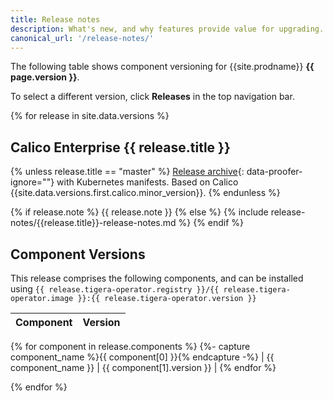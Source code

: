 ```yaml
---
title: Release notes
description: What's new, and why features provide value for upgrading.
canonical_url: '/release-notes/'
---
```

<div class="git-hash" id="{{site.data['hash']}}">
</div>

The following table shows component versioning for {{site.prodname}}  **{{ page.version }}**.


To select a different version, click **Releases** in the top navigation bar.

{% for release in site.data.versions %}
## Calico Enterprise {{ release.title }}

{% unless release.title == "master" %} 
[Release archive]({{site.downloadsurl}}/ee/archives/release-{{release.title}}-{{release.tigera-operator.version}}.tgz){: data-proofer-ignore=""} with Kubernetes manifests. Based on Calico {{site.data.versions.first.calico.minor_version}}.
{% endunless %}

{% if release.note %}
{{ release.note }}
{% else %}
{% include release-notes/{{release.title}}-release-notes.md %}
{% endif %}

## Component Versions

This release comprises the following components, and can be installed using `{{ release.tigera-operator.registry }}/{{ release.tigera-operator.image }}:{{ release.tigera-operator.version }}`

| Component              | Version |
|------------------------|---------|
{% for component in release.components %}
{%- capture component_name %}{{ component[0] }}{% endcapture -%}
| {{ component_name }}   | {{ component[1].version }} |
{% endfor %}

{% endfor %}

